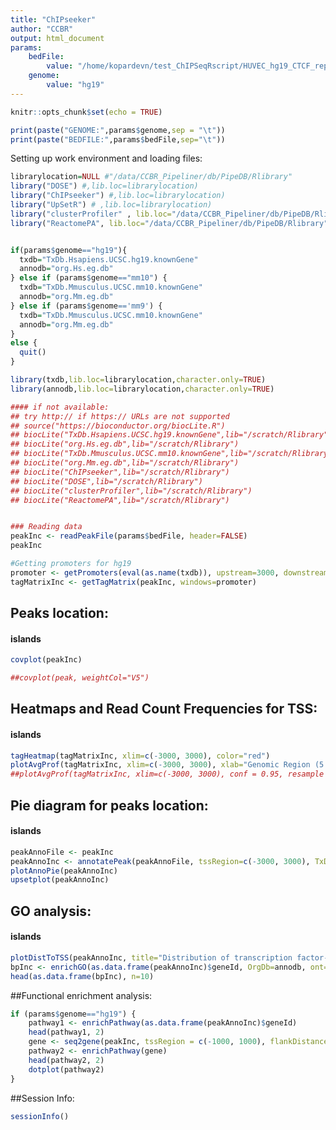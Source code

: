 ```yaml
---
title: "ChIPseeker"
author: "CCBR"
output: html_document
params:
    bedFile:
        value: "/home/kopardevn/test_ChIPSeqRscript/HUVEC_hg19_CTCF_rep1.bed"
    genome:
        value: "hg19"
---
```


```r
knitr::opts_chunk$set(echo = TRUE)
```
```r
print(paste("GENOME:",params$genome,sep = "\t"))
print(paste("BEDFILE:",params$bedFile,sep="\t"))
```
Setting up work environment and loading files:

```r

librarylocation=NULL #"/data/CCBR_Pipeliner/db/PipeDB/Rlibrary"
library("DOSE") #,lib.loc=librarylocation)
library("ChIPseeker") #,lib.loc=librarylocation)
library("UpSetR") # ,lib.loc=librarylocation)
library("clusterProfiler" , lib.loc="/data/CCBR_Pipeliner/db/PipeDB/Rlibrary" )
library("ReactomePA", lib.loc="/data/CCBR_Pipeliner/db/PipeDB/Rlibrary")


if(params$genome=="hg19"){
  txdb="TxDb.Hsapiens.UCSC.hg19.knownGene"
  annodb="org.Hs.eg.db"
} else if (params$genome=="mm10") {
  txdb="TxDb.Mmusculus.UCSC.mm10.knownGene"
  annodb="org.Mm.eg.db"
} else if (params$genome=='mm9') {
  txdb="TxDb.Mmusculus.UCSC.mm10.knownGene"
  annodb="org.Mm.eg.db"
}
else {
  quit()
}

library(txdb,lib.loc=librarylocation,character.only=TRUE)
library(annodb,lib.loc=librarylocation,character.only=TRUE)

#### if not available:
## try http:// if https:// URLs are not supported
## source("https://bioconductor.org/biocLite.R")
## biocLite("TxDb.Hsapiens.UCSC.hg19.knownGene",lib="/scratch/Rlibrary")
## biocLite("org.Hs.eg.db",lib="/scratch/Rlibrary")
## biocLite("TxDb.Mmusculus.UCSC.mm10.knownGene",lib="/scratch/Rlibrary")
## biocLite("org.Mm.eg.db",lib="/scratch/Rlibrary")
## biocLite("ChIPseeker",lib="/scratch/Rlibrary")
## biocLite("DOSE",lib="/scratch/Rlibrary")
## biocLite("clusterProfiler",lib="/scratch/Rlibrary")
## biocLite("ReactomePA",lib="/scratch/Rlibrary")


### Reading data
peakInc <- readPeakFile(params$bedFile, header=FALSE)
peakInc

#Getting promoters for hg19
promoter <- getPromoters(eval(as.name(txdb)), upstream=3000, downstream=3000)
tagMatrixInc <- getTagMatrix(peakInc, windows=promoter)
```

## Peaks location:
####  islands

```r
covplot(peakInc)

##covplot(peak, weightCol="V5")
```



## Heatmaps and Read Count Frequencies for TSS:
####  islands
```r

tagHeatmap(tagMatrixInc, xlim=c(-3000, 3000), color="red")
plotAvgProf(tagMatrixInc, xlim=c(-3000, 3000), xlab="Genomic Region (5'->3')", ylab = "Read Count Frequency")
##plotAvgProf(tagMatrixInc, xlim=c(-3000, 3000), conf = 0.95, resample = 1000)
```

## Pie diagram for peaks location:
####  islands 

```r

peakAnnoFile <- peakInc
peakAnnoInc <- annotatePeak(peakAnnoFile, tssRegion=c(-3000, 3000), TxDb=eval(as.name(txdb)), annoDb=annodb)
plotAnnoPie(peakAnnoInc)
upsetplot(peakAnnoInc)

``` 

## GO analysis:
####  islands 
 
```r
plotDistToTSS(peakAnnoInc, title="Distribution of transcription factor-binding loci\nrelative to TSS")
bpInc <- enrichGO(as.data.frame(peakAnnoInc)$geneId, OrgDb=annodb, ont="BP", readable=TRUE)
head(as.data.frame(bpInc), n=10)
```


##Functional enrichment analysis:

```r
if (params$genome=="hg19") {
    pathway1 <- enrichPathway(as.data.frame(peakAnnoInc)$geneId)
    head(pathway1, 2)
    gene <- seq2gene(peakInc, tssRegion = c(-1000, 1000), flankDistance = 3000, TxDb=eval(as.name(txdb)))
    pathway2 <- enrichPathway(gene)
    head(pathway2, 2)
    dotplot(pathway2)
}
```

##Session Info:
```r
sessionInfo()
```
